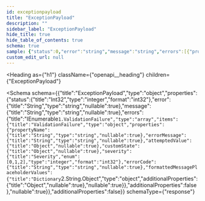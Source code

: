 ```yaml
---
id: exceptionpayload
title: "ExceptionPayload"
description: ""
sidebar_label: "ExceptionPayload"
hide_title: true
hide_table_of_contents: true
schema: true
sample: {"status":0,"error":"string","message":"string","errors":[{"propertyName":"string","errorMessage":"string","severity":0,"errorCode":"string","formattedMessagePlaceholderValues":{}}]}
custom_edit_url: null
---
```



<Heading
  as={"h1"}
  className={"openapi__heading"}
  children={"ExceptionPayload"}
>
</Heading>





<Schema
  schema={{"title":"ExceptionPayload","type":"object","properties":{"status":{"title":"Int32","type":"integer","format":"int32"},"error":{"title":"String","type":"string","nullable":true},"message":{"title":"String","type":"string","nullable":true},"errors":{"title":"IEnumerable`1.ValidationFailure","type":"array","items":{"title":"ValidationFailure","type":"object","properties":{"propertyName":{"title":"String","type":"string","nullable":true},"errorMessage":{"title":"String","type":"string","nullable":true},"attemptedValue":{"title":"Object","nullable":true},"customState":{"title":"Object","nullable":true},"severity":{"title":"Severity","enum":[0,1,2],"type":"integer","format":"int32"},"errorCode":{"title":"String","type":"string","nullable":true},"formattedMessagePlaceholderValues":{"title":"Dictionary`2.String.Object","type":"object","additionalProperties":{"title":"Object","nullable":true},"nullable":true}},"additionalProperties":false},"nullable":true}},"additionalProperties":false}}
  schemaType={"response"}
>
  
</Schema>
            